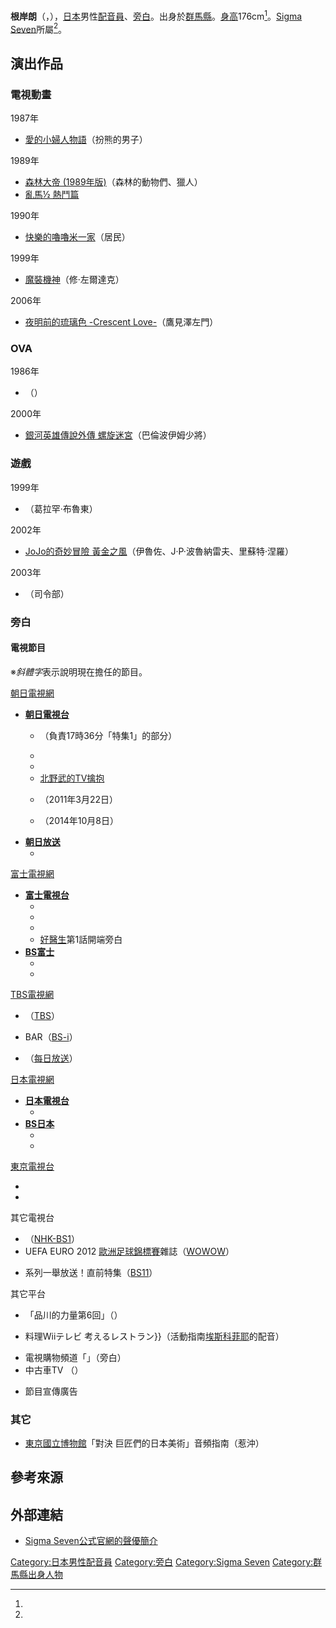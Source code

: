 {{multiple issues|
{{Notability Unreferenced|time=2016-11-06T16:08:07+00:00}}
{{refimprove|time=2016-11-06T16:08:07+00:00}}
{{primarysources|time=2016-11-06T16:08:07+00:00}}
}}
{{noteTA|G1=Anime}}
{{配音員
|姓名= 根岸朗
|圖片= 
|尺寸= 
|替代= 
|簡介= 
|本名= 
|外文名= 
|外文= 
|羅馬拼音= 
|英文名= 
|暱稱= 
|藝名= 
|國籍= 
|籍貫= 
|出生地= 
|出身地= {{JPN}}[[群馬縣|群馬縣]]
|死歿地= 
|出生名= 
|生年= 1959
|生月= 4
|生日= 24
|歿年= 
|歿月= 
|歿日= 
|血型= 
|配演語言= 
|教育程度= 
|母校= 
|所屬= [[Sigma_Seven|Sigma Seven]]
|宗教信仰= 
|配偶= 
|活躍年代= 
|出道作= 
|代表作= 修·左爾達克（[[魔裝機神|魔裝機神]]）<br />鷹見澤左門（[[夜明前的琉璃色|夜明前的琉璃色 -Crescent Love-]]）
|網站= 
|其他= 
|module= {{japanese|embed=yes|根岸 朗|ねぎし あきら|Negishi Akira}}
}}
'''根岸朗'''（{{lang-ja|根岸 朗}}，{{bd|1959年|4月24日<ref name="sigma7-pro">{{Cite web|url=https://sigma7.co.jp/actors/negishi_akira|title=Sigma Seven公式官網的聲優簡介|work=[[Sigma_Seven|Sigma Seven]]|accessdate=2016-11-06|language=ja}}</ref>||}}），[[日本|日本]]男性[[配音員|配音員]]、[[旁白|旁白]]。出身於[[群馬縣|群馬縣]]。[[身高|身高]]176cm<ref name="sigma7-pro" />。[[Sigma_Seven|Sigma Seven]]所屬<ref name="sigma7-pro" />。

== 演出作品 ==
=== 電視動畫 ===
; 1987年
* [[愛的小婦人物語|愛的小婦人物語]]（扮熊的男子）
; 1989年
* [[森林大帝|森林大帝 (1989年版)]]（森林的動物們、獵人）
* [[亂馬½|亂馬½ 熱鬥篇]]
; 1990年
* [[姆明|快樂的嚕嚕米一家]]（居民）
; 1999年
* [[魔裝機神|魔裝機神]]（修·左爾達克）
; 2006年
* [[夜明前的琉璃色|夜明前的琉璃色 -Crescent Love-]]（鷹見澤左門）

=== OVA ===
; 1986年
* {{lang|ja|仏典物語}}（{{lang|ja|バッディヤ}}）
; 2000年
* [[銀河英雄傳說|銀河英雄傳說外傳 螺旋迷宮]]（巴倫波伊姆少將）

=== 遊戲 ===
; 1999年
* {{link-ja|SPRIGGAN LUNAR VERSE|スプリガン ルナヴァース}}（葛拉罕·布魯東）
; 2002年
* [[黃金之風|JoJo的奇妙冒險 黃金之風]]（伊魯佐、J·P·波魯納雷夫、里蘇特·涅羅）
; 2003年
* {{link-ja|電腦戰機Virtual-On Marz|電脳戦機バーチャロン マーズ}}（司令部）

=== 旁白 ===
==== 電視節目 ====
※''斜體字''表示說明現在擔任的節目。
; [[全日本新聞網|朝日電視網]]
* '''[[朝日電視台|朝日電視台]]'''
** {{link-ja|Super J Channel|スーパーJチャンネル}}（負責17時36分「特集1」的部分）
** {{lang|ja|{{link-ja|トリハダ（秘）スクープ映像100科ジテン|トリハダ（秘）スクープ映像100科ジテン}}}}
** {{lang|ja|{{link-ja|勉強してきましたクイズ ガリベン|勉強してきましたクイズ ガリベン}}}}
** [[北野武的TV擒抱|北野武的TV擒抱]]
** {{lang|ja|トリハダ（秘）スクープ 特別編 世界のスゴイ映像100連発スペシャル}}（2011年3月22日）
** {{lang|ja|世界の衝撃映像グランプリ}}（2014年10月8日）
* '''[[朝日放送|朝日放送]]'''
** {{link-ja|微笑的金牌|笑いの金メダル}}

; [[富士電視網|富士電視網]]
* '''[[富士電視台|富士電視台]]'''
** {{link-ja|One-Night Rock'n Roll|ワンナイR&R}}
** {{link-ja|原來如此！The 世界|なるほど!ザ・ワールド}}
** {{lang|ja|{{link-ja|ハッケン!!|ハッケン!!}}}}
** [[好醫生_(日本電視劇)|好醫生]]第1話開端旁白
* '''[[BS富士|BS富士]]'''
** {{lang|ja|四季のガーデニング生活}}
** {{lang|ja|[[松下奈緒|松下奈緒]]のホリデーフライト ハワイ島 ～グランピング&グルメで楽園ステイを極める～}}

; [[日本新聞網_(TBS)|TBS電視網]]
* {{link-ja|R30|R30}}（[[TBS電視台|TBS]]）
* {{lang|ja|チューニング}}BAR（[[BS-TBS|BS-i]]）
* {{link-ja|元氣家族電視 隔壁的演奏家|元気家族テレビ となりのマエストロ|隔壁的演奏家}}（[[每日放送|每日放送]]）

; [[日本新聞網_(日本電視台)|日本電視網]]
* '''[[日本電視台|日本電視台]]'''
** {{lang|ja|{{link-ja|テレつく！|テレつく!}}}}
* '''[[BS日本|BS日本]]'''
** {{lang|ja|{{link-ja|パオパオ アソビ★クリエイターズ|パオパオ アソビ★クリエイターズ}}}}
** {{link-ja|Tokyo Stylish Party|Tokyo Stylish Party}}

; [[東京電視台|東京電視台]]
* {{lang|ja|{{link-ja|サバドル！|サバドル!}}}}
* {{lang|ja|{{link-ja|釣り·ロマンを求めて|釣り・ロマンを求めて}}}}

; 其它電視台
* ''{{link-ja|MLB Highlight|MLBハイライト}}''（[[NHK_BS1|NHK-BS1]]）
* UEFA EURO 2012 [[歐洲足球錦標賽|歐洲足球錦標賽]]雜誌（[[WOWOW|WOWOW]]）
* {{link-ja|大都會 (電視劇)|大都会 (テレビドラマ)|大都會}} 系列一舉放送！直前特集（[[日本BS放送|BS11]]）

; 其它平台
* 「品川的力量第6回」（{{link-ja|Cable TV品川|ケーブルテレビ品川}}）
* {{lang|ja|{{link-ja|Wii之間|Wiiの間|Wiiの間}}}} 料理Wiiテレビ 考えるレストラン}}（活動指南[[奥古斯特·埃斯科菲耶|埃斯科菲耶]]的配音）
* 電視購物頻道「{{lang|ja|ベアミネラル}}」（旁白）
* 中古車TV {{lang|ja|レストア·ファクトリー}}（{{link-ja|MONDO TV|MONDO TV}}）
* {{link-ja|東映頻道|東映チャンネル}}節目宣傳廣告

=== 其它 ===
* [[東京國立博物館|東京國立博物館]]「對決 巨匠們的日本美術」音頻指南（惹沖）

== 參考來源 ==
{{reflist}}

== 外部連結 ==
* [https://sigma7.co.jp/actors/negishi_akira Sigma Seven公式官網的聲優簡介] {{ja icon}}

{{Sigma Seven}}
{{DEFAULTSORT:Negishi Akira}}
[[Category:日本男性配音員|Category:日本男性配音員]]
[[Category:旁白|Category:旁白]]
[[Category:Sigma_Seven|Category:Sigma Seven]]
[[Category:群馬縣出身人物|Category:群馬縣出身人物]]